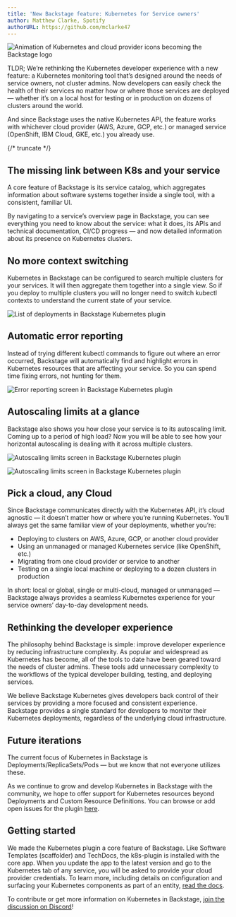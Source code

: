 ```yaml
---
title: 'New Backstage feature: Kubernetes for Service owners'
author: Matthew Clarke, Spotify
authorURL: https://github.com/mclarke47
---
```


![Animation of Kubernetes and cloud provider icons becoming the Backstage logo](assets/21-01-12/backstage-k8s-1-hero.gif)

TLDR; We’re rethinking the Kubernetes developer experience with a new feature: a Kubernetes monitoring tool that’s designed around the needs of service owners, not cluster admins. Now developers can easily check the health of their services no matter how or where those services are deployed — whether it’s on a local host for testing or in production on dozens of clusters around the world.

And since Backstage uses the native Kubernetes API, the feature works with whichever cloud provider (AWS, Azure, GCP, etc.) or managed service (OpenShift, IBM Cloud, GKE, etc.) you already use.

{/* truncate */}

## The missing link between K8s and your service

A core feature of Backstage is its service catalog, which aggregates information about software systems together inside a single tool, with a consistent, familiar UI.

By navigating to a service’s overview page in Backstage, you can see everything you need to know about the service: what it does, its APIs and technical documentation, CI/CD progress — and now detailed information about its presence on Kubernetes clusters.

## No more context switching

Kubernetes in Backstage can be configured to search multiple clusters for your services. It will then aggregate them together into a single view. So if you deploy to multiple clusters you will no longer need to switch kubectl contexts to understand the current state of your service.

![List of deployments in Backstage Kubernetes plugin](assets/21-01-12/backstage-k8s-2-deployments.png)

## Automatic error reporting

Instead of trying different kubectl commands to figure out where an error occurred, Backstage will automatically find and highlight errors in Kubernetes resources that are affecting your service. So you can spend time fixing errors, not hunting for them.

![Error reporting screen in Backstage Kubernetes plugin](assets/21-01-12/backstage-k8s-3-error-reporting.png)

## Autoscaling limits at a glance

Backstage also shows you how close your service is to its autoscaling limit. Coming up to a period of high load? Now you will be able to see how your horizontal autoscaling is dealing with it across multiple clusters.

![Autoscaling limits screen in Backstage Kubernetes plugin](assets/21-01-12/backstage-k8s-4-autoscaling-limits.png)

![Autoscaling limits screen in Backstage Kubernetes plugin](assets/21-01-12/backstage-k8s-5-autoscaling-limits.png)

## Pick a cloud, any Cloud

Since Backstage communicates directly with the Kubernetes API, it’s cloud agnostic — it doesn’t matter how or where you’re running Kubernetes. You’ll always get the same familiar view of your deployments, whether you’re:

- Deploying to clusters on AWS, Azure, GCP, or another cloud provider
- Using an unmanaged or managed Kubernetes service (like OpenShift, etc.)
- Migrating from one cloud provider or service to another
- Testing on a single local machine or deploying to a dozen clusters in production

In short: local or global, single or multi-cloud, managed or unmanaged — Backstage always provides a seamless Kubernetes experience for your service owners’ day-to-day development needs.

## Rethinking the developer experience

The philosophy behind Backstage is simple: improve developer experience by reducing infrastructure complexity. As popular and widespread as Kubernetes has become, all of the tools to date have been geared toward the needs of cluster admins. These tools add unnecessary complexity to the workflows of the typical developer building, testing, and deploying services.

We believe Backstage Kubernetes gives developers back control of their services by providing a more focused and consistent experience. Backstage provides a single standard for developers to monitor their Kubernetes deployments, regardless of the underlying cloud infrastructure.

## Future iterations

The current focus of Kubernetes in Backstage is Deployments/ReplicaSets/Pods — but we know that not everyone utilizes these.

As we continue to grow and develop Kubernetes in Backstage with the community, we hope to offer support for Kubernetes resources beyond Deployments and Custom Resource Definitions. You can browse or add open issues for the plugin [here].

## Getting started

We made the Kubernetes plugin a core feature of Backstage. Like Software Templates (scaffolder) and TechDocs, the k8s-plugin is installed with the core app. When you update the app to the latest version and go to the Kubernetes tab of any service, you will be asked to provide your cloud provider credentials. To learn more, including details on configuration and surfacing your Kubernetes components as part of an entity, [read the docs].

To contribute or get more information on Kubernetes in Backstage, [join the discussion on Discord]!

[here]: https://github.com/backstage/backstage/issues?q=is%3Aissue+is%3Aopen+kubernetes+label%3Ak8s-plugin
[read the docs]: https://backstage.io/docs/features/kubernetes/overview
[join the discussion on discord]: https://discord.gg/backstage-687207715902193673
